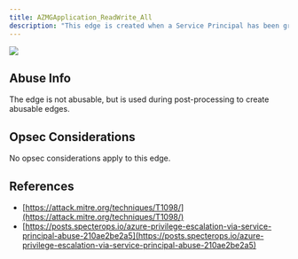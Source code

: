 ---
title: AZMGApplication_ReadWrite_All
description: "This edge is created when a Service Principal has been granted the Application.ReadWrite.All edge."
---

<Frame>
  <img src="/hc/images/image-2-1.png"/>
</Frame>

## Abuse Info

The edge is not abusable, but is used during post-processing to create abusable edges.

## Opsec Considerations

No opsec considerations apply to this edge.

## References

* [https://attack.mitre.org/techniques/T1098/](https://attack.mitre.org/techniques/T1098/)
* [https://posts.specterops.io/azure-privilege-escalation-via-service-principal-abuse-210ae2be2a5](https://posts.specterops.io/azure-privilege-escalation-via-service-principal-abuse-210ae2be2a5)
